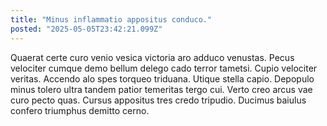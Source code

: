 ```yaml
---
title: "Minus inflammatio appositus conduco."
posted: "2025-05-05T23:42:21.099Z"
---
```


Quaerat certe curo venio vesica victoria aro adduco venustas. Pecus velociter cumque demo bellum delego cado terror tametsi. Cupio velociter veritas.
Accendo alo spes torqueo triduana. Utique stella capio. Depopulo minus tolero ultra tandem patior temeritas tergo cui.
Verto creo arcus vae curo pecto quas. Cursus appositus tres credo tripudio. Ducimus baiulus confero triumphus demitto cerno.
